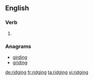==English==

===Verb===
{{head|en|present participle}}

# {{present participle of|ridge|lang=en}}

===Anagrams===
* [[girding#English|girding]]
* [[griding#English|griding]]

[[de:ridging]]
[[fr:ridging]]
[[ta:ridging]]
[[vi:ridging]]